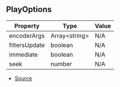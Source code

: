 ## PlayOptions

| Property | Type | Value |
| ----------- | ----------- | ----------- |
| encoderArgs | Array\<string> | N/A |
| filtersUpdate | boolean | N/A |
| immediate | boolean | N/A |
| seek | number | N/A |


- [Source](https://github.com/Androz2091/discord-player/blob/fe42dd7/packages/discord-player/src/types/types.ts#L207)